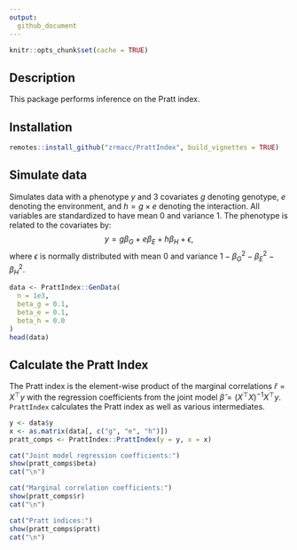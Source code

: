 ```yaml
---
output: 
  github_document
--- 
```


```r
knitr::opts_chunk$set(cache = TRUE)
```

## Description

This package performs inference on the Pratt index.

## Installation

```R
remotes::install_github("zrmacc/PrattIndex", build_vignettes = TRUE)
```

## Simulate data

Simulates data with a phenotype $y$ and 3 covariates $g$ denoting genotype, $e$ denoting the environment, and $h = g \times e$ denoting the interaction. All variables are standardized to have mean 0 and variance 1. The phenotype is related to the covariates by:
$$
y = g\beta_{G} + e\beta_{E} + h\beta_{H} + \epsilon,
$$
where $\epsilon$ is normally distributed with mean 0 and variance $1 - \beta_{G}^{2} - \beta_{E}^{2} - \beta_{H}^{2}$. 

```R
data <- PrattIndex::GenData(
  n = 1e3,
  beta_g = 0.1,
  beta_e = 0.1,
  beta_h = 0.0
)
head(data)
```

## Calculate the Pratt Index

The Pratt index is the element-wise product of the marginal correlations $\hat{r} = X^{\top}y$ with the regression coefficients from the joint model $\hat{\beta} = (X^{\top}X)^{-1}X^{\top}y$. `PrattIndex` calculates the Pratt index as well as various intermediates.

```R
y <- data$y
x <- as.matrix(data[, c("g", "e", "h")])
pratt_comps <- PrattIndex::PrattIndex(y = y, x = x)

cat("Joint model regression coefficients:")
show(pratt_comps$beta)
cat("\n")

cat("Marginal correlation coefficients:")
show(pratt_comps$r)
cat("\n")

cat("Pratt indices:")
show(pratt_comps$pratt)
cat("\n")
```
